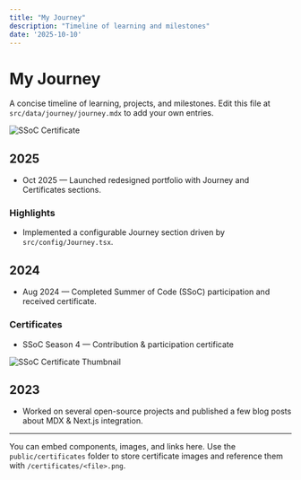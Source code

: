```yaml
---
title: "My Journey"
description: "Timeline of learning and milestones"
date: '2025-10-10'
---
```


# My Journey

A concise timeline of learning, projects, and milestones. Edit this file at `src/data/journey/journey.mdx` to add your own entries.

![SSoC Certificate](/certificates/ssoc-piyush.png)

## 2025

- Oct 2025 — Launched redesigned portfolio with Journey and Certificates sections.

### Highlights

- Implemented a configurable Journey section driven by `src/config/Journey.tsx`.

## 2024

- Aug 2024 — Completed Summer of Code (SSoC) participation and received certificate.

### Certificates

- SSoC Season 4 — Contribution & participation certificate

![SSoC Certificate Thumbnail](/certificates/ssoc-piyush.png)

## 2023

- Worked on several open-source projects and published a few blog posts about MDX & Next.js integration.

---

You can embed components, images, and links here. Use the `public/certificates` folder to store certificate images and reference them with `/certificates/<file>.png`.